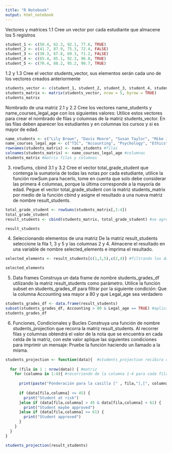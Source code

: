 ---
title: "R Notebook"
output: html_notebook
---

Vectores y matrices
1.1 
Cree un vector por cada estudiante que almacene los 5 registros
```{r}

student_1 <- c(50.4, 62.3, 92.1, 77.6, TRUE)
student_2 <- c(41.7, 87.9, 75.3, 72.4, FALSE)
student_3 <- c(30.3, 67.8, 69.3, 71.2, FALSE)
student_4 <- c(65.4, 85.1, 92.3, 96.8, TRUE)
student_5 <- c(70.4, 88.2, 95.2, 90.7, TRUE)
```

1.2 y 1.3
Cree el vector students_vector, sus elementos serán cada uno de los vectores creados
anteriormente
```{r}

students_vector <- c(student_1, student_2, student_3, student_4, student_5)
students_matrix <- matrix(students_vector, nrow = 5, byrow = TRUE)
students_matrix

```

Nombrado de una matriz
2.1 y 2.2
Cree los vectores name_students y name_courses_legal_age con los siguientes valores:
Utilice estos vectores para crear el nombrado de filas y columnas de la matriz
students_vector. En las filas deben aparecer los estudiantes y en columnas los cursos y
si es mayor de edad.
```{r}

name_students <- c("Lily Brown", "Davis Moore", "Susan Taylor", "Mike Jones", "Tom Hill")
name_courses_legal_age <- c("TIC", "Accounting", "Psychology", "Ethics", "Legal_age")
rownames(students_matrix) <- name_students #filas
colnames(students_matrix) <- name_courses_legal_age #columnas
students_matrix #matris filas y columnas

```
3. rowSums, cbind
3.1 y 3.2
Cree el vector total_grade_student que contenga la sumatoria de todas las notas por
cada estudiante, utilice la función rowSum para hacerlo, tome en cuenta que solo debe
considerar las primera 4 columnas, porque la última corresponde a la mayoría de
edad.
Pegue el vector total_grade_student con la matriz students_matrix por medio de la
función cbind y asigne el resultado a una nueva matriz de nombre result_students.

```{r}

total_grade_student <- rowSums(students_matrix[,1:4])
total_grade_student
result_students <- cbind(students_matrix, total_grade_student) #se agregando un vector mas a la matriz

result_students 

```

4. Seleccionando elementos de una matriz
De la matriz result_students seleccione la fila 1, 3 y 5 y las columnas 2 y 4. Almacene el
resultado en una variable de nombre selected_elements e imprima el resultado.
```{r}

selected_elements <- result_students[c(1,3,5),c(2,4)] #filtrando los datos por fila y columna

selected_elements 

```

5. Data frames
Construya un data frame de nombre students_grades_df utilizando la matriz
result_students como parámetro.
Utilice la función subset en students_grades_df para filtrar por la siguiente condición:
Que la columna Accounting sea mayor a 80 y que Legal_age sea verdadero
```{r}

students_grades_df <- data.frame(result_students)
subset(students_grades_df, Accounting > 80 & Legal_age == TRUE) #aplicando filtros a data frame
students_grades_df 

```

6. Funciones, Condicionales y Bucles
Construya una función de nombre students_projection que recorra la matriz
result_students.
Al recorrer filas y columnas obtendrá el valor de la nota que se encuentra en cada
celda de la matriz, con este valor aplique las siguientes condiciones para imprimir un
mensaje:
Pruebe la función haciendo un llamado a la misma.
```{r}

students_projection <- function(data){  #students_projection recibira como parametro un conjunto de datos "data" los cuales seran recorridos por fila y columna para indicar el status del estudiantes si esta o no en riesgo de aprobar
  
  for (fila in 1 : nrow(data)) { #matriz
    for (columna in 1:4){ #recorriendo de la columna 1-4 para cada fila
      
      print(paste("Ponderación para la casilla [" , fila,"],[", columna, "] es:", data[fila,columna]))
      
      if (data[fila,columna] <= 45) {
        print("Student at risk")
      }else if (data[fila,columna] > 45 & data[fila,columna] < 61) {
        print("Student maybe approved")
      }else if (data[fila,columna] >= 61) {
        print("Student approved") 
      }
    }
  }
}

students_projection(result_students) 

```
